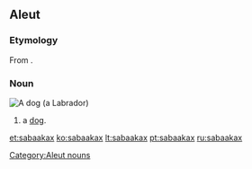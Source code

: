 ==Aleut==

===Etymology===
From {{etyl|ru|ale}} {{term|собака||dog|lang=ru}}.

===Noun===
[[Image:YellowLabradorLooking.jpg|thumb|A dog (a [[Labrador]])]]
{{head|ale}}

# a [[dog]].

[[Category:Aleut nouns]]

[[et:sabaakax]]
[[ko:sabaakax]]
[[lt:sabaakax]]
[[pt:sabaakax]]
[[ru:sabaakax]]